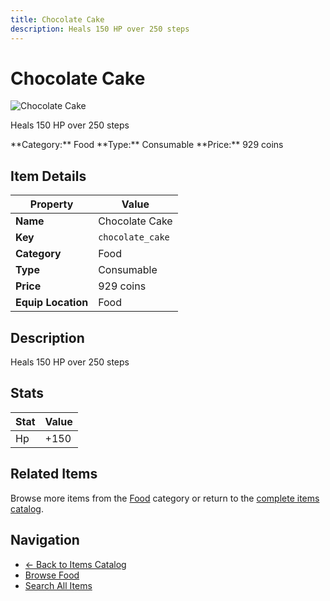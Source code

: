 ```yaml
---
title: Chocolate Cake
description: Heals 150 HP over 250 steps
---
```


# Chocolate Cake

<div className="flex items-start gap-6 mb-8">
  <div className="flex-shrink-0">
    <img src="/assets/resources/cooking/chocolate_cake.png" alt="Chocolate Cake" className="w-24 h-24 border rounded-lg" />
  </div>
  <div className="flex-1">
    <div className="space-y-2">
      <p className="text-lg text-muted-foreground">Heals 150 HP over 250 steps</p>
      <div className="flex flex-wrap gap-4 text-sm">
        <span className="px-2 py-1 bg-blue-100 dark:bg-blue-900 rounded-md">
          **Category:** Food
        </span>
        <span className="px-2 py-1 bg-green-100 dark:bg-green-900 rounded-md">
          **Type:** Consumable
        </span>
        <span className="px-2 py-1 bg-yellow-100 dark:bg-yellow-900 rounded-md">
          **Price:** 929 coins
        </span>
      </div>
    </div>
  </div>
</div>

## Item Details

| Property | Value |
|----------|-------|
| **Name** | Chocolate Cake |
| **Key** | `chocolate_cake` |
| **Category** | Food |
| **Type** | Consumable |
| **Price** | 929 coins |
| **Equip Location** | Food |

## Description

Heals 150 HP over 250 steps


## Stats

| Stat | Value |
|------|-------|
| Hp | +150 |


## Related Items

Browse more items from the [Food](/docs/items#food) category or return to the [complete items catalog](/docs/items).

## Navigation

- [← Back to Items Catalog](/docs/items)
- [Browse Food](/docs/items#food)
- [Search All Items](/search)
